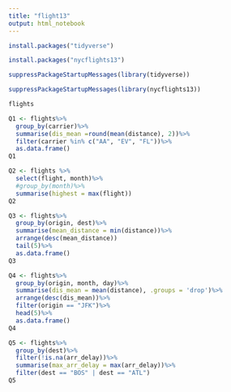 ```yaml
---
title: "flight13"
output: html_notebook
---
```

```r
install.packages("tidyverse")
```


```r
install.packages("nycflights13")
```
```r
suppressPackageStartupMessages(library(tidyverse))
```

```r
suppressPackageStartupMessages(library(nycflights13))
```
```r
flights
```


```r
Q1 <- flights%>%
  group_by(carrier)%>%
  summarise(dis_mean =round(mean(distance), 2))%>%
  filter(carrier %in% c("AA", "EV", "FL"))%>%
  as.data.frame()
Q1

```
```r
Q2 <- flights %>% 
  select(flight, month)%>%
  #group_by(month)%>%
  summarise(highest = max(flight))
Q2

```
```r
Q3 <- flights%>%
  group_by(origin, dest)%>%
  summarise(mean_distance = min(distance))%>%
  arrange(desc(mean_distance))
  tail(5)%>%
  as.data.frame()
Q3
```
```r
Q4 <- flights%>%
  group_by(origin, month, day)%>%
  summarise(dis_mean = mean(distance), .groups = 'drop')%>%
  arrange(desc(dis_mean))%>%
  filter(origin == "JFK")%>%
  head(5)%>%
  as.data.frame()
Q4
```


```r
Q5 <- flights%>%
  group_by(dest)%>%
  filter(!is.na(arr_delay))%>%
  summarise(max_arr_delay = max(arr_delay))%>%
  filter(dest == "BOS" | dest == "ATL")
Q5
```




